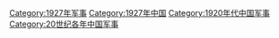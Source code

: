 [[Category:1927年军事|Category:1927年军事]]
[[Category:1927年中国|Category:1927年中国]]
[[Category:1920年代中国军事|Category:1920年代中国军事]]
[[Category:20世纪各年中国军事|Category:20世纪各年中国军事]]